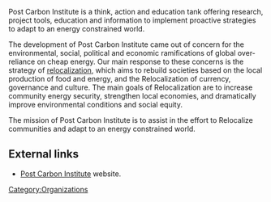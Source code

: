 Post Carbon Institute is a think, action and education tank offering research, project tools, education and information to implement proactive strategies to adapt to an energy constrained world.

The development of Post Carbon Institute came out of concern for the environmental, social, political and economic ramifications of global over-reliance on cheap energy. Our main response to these concerns is the strategy of [[relocalization]], which aims to rebuild societies based on the local production of food and energy, and the Relocalization of currency, governance and culture. The main goals of Relocalization are to increase community energy security, strengthen local economies, and dramatically improve environmental conditions and social equity.

The mission of Post Carbon Institute is to assist in the effort to Relocalize communities and adapt to an energy constrained world.

==External links==
*[http://www.postcarbon.org/ Post Carbon Institute] website.

[[Category:Organizations]]